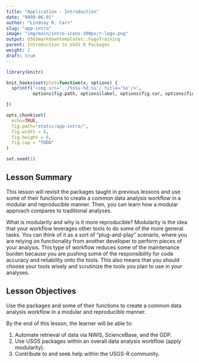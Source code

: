 ```yaml
---
title: "Application - Introduction"
date: "9999-06-01"
author: "Lindsay R. Carr"
slug: "app-intro"
image: "img/main/intro-icons-300px/r-logo.png"
output: USGSmarkdowntemplates::hugoTraining
parent: Introduction to USGS R Packages
weight: 2
draft: true
---
```


```r
library(knitr)

knit_hooks$set(plot=function(x, options) {
  sprintf("<img src='../%s%s-%d.%s'/ title='%s'/>", 
          options$fig.path, options$label, options$fig.cur, options$fig.ext, options$fig.cap)

})

opts_chunk$set(
  echo=TRUE,
  fig.path="static/app-intro/",
  fig.width = 6,
  fig.height = 6,
  fig.cap = "TODO"
)

set.seed(1)
```

## Lesson Summary

This lesson will revisit the packages taught in previous lessons and use some of their functions to create a common data analysis workflow in a modular and reproducible manner. Then, you can learn how a modular approach compares to traditional analyses.

What is modularity and why is it more reproducible? Modularity is the idea that your workflow leverages other tools to do some of the more general tasks. You can think of it as a sort of "plug-and-play" scenario, where you are relying on functionality from another developer to perform pieces of your analysis. This type of workflow reduces some of the maintenance burden because you are pushing some of the responsibility for code accuracy and reliability onto the tools. This also means that you should choose your tools wisely and scrutinize the tools you plan to use in your analyses. 

## Lesson Objectives

Use the packages and some of their functions to create a common data analysis workflow in a modular and reproducible manner.

By the end of this lesson, the learner will be able to:

1. Automate retrieval of data via NWIS, ScienceBase, and the GDP.
2. Use USGS packages within an overall data analysis workflow (apply modularity).
3. Contribute to and seek help within the USGS-R community.
